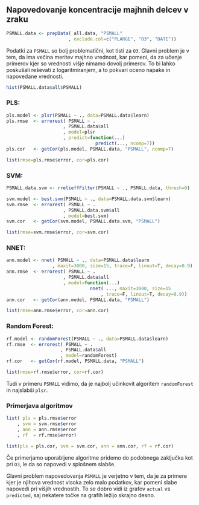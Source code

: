 ## Napovedovanje koncentracije majhnih delcev v zraku

```r
PSMALL.data <- prepData( all.data, "PSMALL"
                       , exclude.col=c("PLARGE", "O3", "DATE"))
```

Podatki za `PSMALL` so bolj problematični, kot tisti za `O3`. Glavni problem je
v tem, da ima večina meritev majhno vrednost, kar pomeni, da za učenje primerov
kjer so vrednosti višje nimamo dovolj primerov. To bi lahko poskušali reševati
z logaritmiranjem, a to pokvari oceno napake in napovedane vrednosti.

```r
hist(PSMALL.data$all$PSMALL)
```

### PLS:
```r
pls.model <- plsr(PSMALL ~ ., data=PSMALL.data$learn)
pls.rmse  <- errorest( PSMALL ~ .
                     , PSMALL.data$all
                     , model=plsr
                     , predict=function(...)
                                 predict(..., ncomp=7))
pls.cor   <- getCor(pls.model, PSMALL.data, "PSMALL", ncomp=7)

list(rmse=pls.rmse$error, cor=pls.cor)
```

### SVM:
```r
PSMALL.data.svm <- rrelieffFilter(PSMALL ~ ., PSMALL.data, thresh=0)

svm.model <- best.svm(PSMALL ~ ., data=PSMALL.data.svm$learn)
svm.rmse  <- errorest( PSMALL ~ .
                     , PSMALL.data.svm$all
                     , model=best.svm)
svm.cor   <- getCor(svm.model, PSMALL.data.svm, "PSMALL")

list(rmse=svm.rmse$error, cor=svm.cor)
```

### NNET:
```r
ann.model <- nnet( PSMALL ~ ., data=PSMALL.data$learn
                 , maxit=3000, size=15, trace=F, linout=T, decay=0.9)
ann.rmse  <- errorest( PSMALL ~ .
                     , PSMALL.data$all
                     , model=function(...)
                               nnet( ..., maxit=3000, size=15
                                   , trace=F, linout=T, decay=0.9))
ann.cor   <- getCor(ann.model, PSMALL.data, "PSMALL")

list(rmse=ann.rmse$error, cor=ann.cor)
```

### Random Forest:
```r
rf.model <- randomForest(PSMALL ~ ., data=PSMALL.data$learn)
rf.rmse  <- errorest( PSMALL ~ .
                    , PSMALL.data$all
                    , model=randomForest)
rf.cor   <- getCor(rf.model, PSMALL.data, "PSMALL")

list(rmse=rf.rmse$error, cor=rf.cor)
```

Tudi v primeru `PSMALL` vidimo, da je najbolj učinkovit algoritem
`randomForest` in najslabši `plsr`.

### Primerjava algoritmov

```r
list( pls = pls.rmse$error
    , svm = svm.rmse$error
    , ann = ann.rmse$error
    , rf  = rf.rmse$error)
```
```r
list(pls = pls.cor, svm = svm.cor, ann = ann.cor, rf = rf.cor)
```

Če primerjamo uporabljene algoritme pridemo do podobnega zaključka kot pri
`O3`, le da so napovedi v splošnem slabše.  

Glavni problem napovedovanja `PSMALL` je verjetno v tem, da je za primere kjer
je njihova vrednost visoka zelo malo podatkov, kar pomeni slabe napovedi pri
višjih vrednostih.
To se dobro vidi iz grafov `actual` vs `predicted`, saj nekatere točke na
grafih ležijo skrajno desno.

